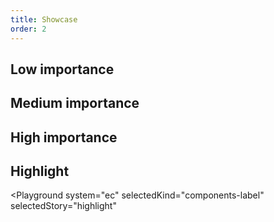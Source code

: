 ```yaml
---
title: Showcase
order: 2
---
```




## Low importance

<Playground system="ec" selectedKind="components-label" selectedStory="low">
  <Html markup={labelLow} />
</Playground>

## Medium importance

<Playground system="ec" selectedKind="components-label" selectedStory="medium">
  <Html markup={labelMedium} />
</Playground>

## High importance

<Playground system="ec" selectedKind="components-label" selectedStory="high">
  <Html markup={labelHigh} />
</Playground>

## Highlight

<Playground
  system="ec"
  selectedKind="components-label"
  selectedStory="highlight"
>
  <Html markup={labelHighlight} />
</Playground>
